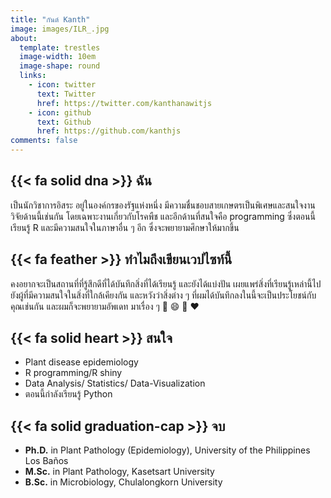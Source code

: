 ```yaml
---
title: "กันต์ Kanth"
image: images/ILR_.jpg
about:
  template: trestles
  image-width: 10em
  image-shape: round
  links:
    - icon: twitter
      text: Twitter
      href: https://twitter.com/kanthanawitjs
    - icon: github
      text: Github
      href: https://github.com/kanthjs
comments: false
---
```


## {{< fa solid dna >}} ฉัน

เป็นนักวิชาการอิสระ อยู่ในองค์กรของรัฐแห่งหนึ่ง มีความชื่นชอบสายเกษตรเป็นพิเศษและสนใจงานวิจัยด้านนี้เช่นกัน โดยเฉพาะงานเกี่ยวกับโรคพืช และอีกด้านที่สนใจคือ programming ซึ่งตอนนี้ เรียนรู้ R และมีความสนใจในภาษาอื่น ๆ อีก ซึ่งจะพยายามศึกษาให้มากขึ้น

## {{< fa feather >}} ทำไมถึงเขียนเวปไซท์นี้

คงอยากจะเป็นสถานที่ที่รู้สึกดีที่ได้บันทึกสิ่งที่ได้เรียนรู้ และยังได้แบ่งปัน เผยแพร่สิ่งที่เรียนรู้เหล่านี้ไปยังผู้ที่มีความสนใจในสิ่งที่ใกล้เคียงกัน และหวังว่าสิ่งต่าง ๆ ที่ผมได้บันทึกลงในนี้จะเป็นประโยชน์กับคุณเช่นกัน และผมก็จะพยายามอัพเดท มาเรื่อง ๆ 💪 😄 🙏 ❤️

## {{< fa solid heart >}} สนใจ

-   Plant disease epidemiology
-   R programming/R shiny
-   Data Analysis/ Statistics/ Data-Visualization
-   ตอนนี้กำลังเรียนรู้ Python

## {{< fa solid graduation-cap >}} จบ

-   **Ph.D.** in Plant Pathology (Epidemiology), University of the Philippines Los Baños
-   **M.Sc.** in Plant Pathology, Kasetsart University
-   **B.Sc.** in Microbiology, Chulalongkorn University
